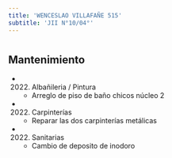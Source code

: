 ```yaml
---
title: 'WENCESLAO VILLAFAÑE 515'
subtitle: 'JII N°10/04°'
---
```


#


## Mantenimiento

*  (2022) Albañileria / Pintura 
    + Arreglo de piso de baño chicos núcleo 2

*  (2022) Carpinterías 
    + Reparar las dos carpinterías metálicas

*  (2022) Sanitarias 
    + Cambio de deposito de inodoro



